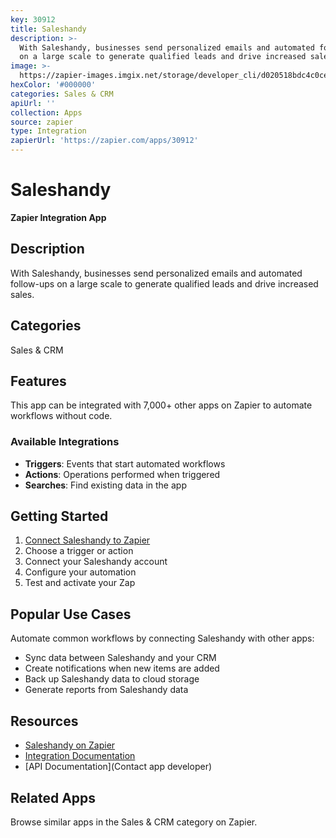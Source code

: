 ```yaml
---
key: 30912
title: Saleshandy
description: >-
  With Saleshandy, businesses send personalized emails and automated follow-ups
  on a large scale to generate qualified leads and drive increased sales.
image: >-
  https://zapier-images.imgix.net/storage/developer_cli/d020518bdc4c0ce2f80ca7dfefe816a1.png?auto=format%2Ccompress&ixlib=python-3.0.0&q=50
hexColor: '#000000'
categories: Sales & CRM
apiUrl: ''
collection: Apps
source: zapier
type: Integration
zapierUrl: 'https://zapier.com/apps/30912'
---
```

# Saleshandy

**Zapier Integration App**

## Description

With Saleshandy, businesses send personalized emails and automated follow-ups on a large scale to generate qualified leads and drive increased sales.

## Categories

Sales & CRM

## Features

This app can be integrated with 7,000+ other apps on Zapier to automate workflows without code.

### Available Integrations

- **Triggers**: Events that start automated workflows
- **Actions**: Operations performed when triggered
- **Searches**: Find existing data in the app

## Getting Started

1. [Connect Saleshandy to Zapier](https://zapier.com/apps/30912)
2. Choose a trigger or action
3. Connect your Saleshandy account
4. Configure your automation
5. Test and activate your Zap

## Popular Use Cases

Automate common workflows by connecting Saleshandy with other apps:

- Sync data between Saleshandy and your CRM
- Create notifications when new items are added
- Back up Saleshandy data to cloud storage
- Generate reports from Saleshandy data

## Resources

- [Saleshandy on Zapier](https://zapier.com/apps/30912)
- [Integration Documentation](https://zapier.com/apps/30912/integrations)
- [API Documentation](Contact app developer)

## Related Apps

Browse similar apps in the Sales & CRM category on Zapier.
